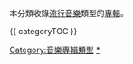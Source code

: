 {{Catnav|頁面分類|各種主題的頁面分類|類型|音樂類型|流行音樂}}
{{Catnav|頁面分類|各種主題的頁面分類|類型|音樂專輯類型}}
{{Catnav|頁面分類|人类社会|文化|流行文化|流行音樂}}

{{细分|J}}

本分類收錄[[流行音樂|流行音樂]]類型的[[音樂專輯|專輯]]。

{{ categoryTOC }}
{{Commonscat|Pop albums}}

[[Category:音樂專輯類型|Category:音樂專輯類型]]
[[Category:Pop音樂|*]]